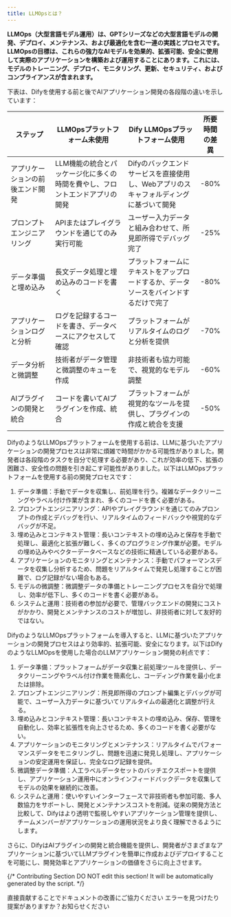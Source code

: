 ```yaml
---
title: LLMOpsとは？
---
```



**LLMOps（大型言語モデル運用）は、GPTシリーズなどの大型言語モデルの開発、デプロイ、メンテナンス、および最適化を含む一連の実践とプロセスです。LLMOpsの目標は、これらの強力なAIモデルを効果的、拡張可能、安全に使用して実際のアプリケーションを構築および運用することにあります。これには、モデルのトレーニング、デプロイ、モニタリング、更新、セキュリティ、およびコンプライアンスが含まれます。**

下表は、Difyを使用する前と後でAIアプリケーション開発の各段階の違いを示しています：

<table><thead><tr><th width="199">ステップ</th><th width="293">LLMOpsプラットフォーム未使用</th><th width="289">Dify LLMOpsプラットフォーム使用</th><th>所要時間の差異</th></tr></thead><tbody><tr><td>アプリケーションの前後エンド開発</td><td>LLM機能の統合とパッケージ化に多くの時間を費やし、フロントエンドアプリの開発</td><td>Difyのバックエンドサービスを直接使用し、Webアプリのスキャフォルディングに基づいて開発</td><td>-80%</td></tr><tr><td>プロンプトエンジニアリング</td><td>APIまたはプレイグラウンドを通じてのみ実行可能</td><td>ユーザー入力データと組み合わせて、所見即所得でデバッグ完了</td><td>-25%</td></tr><tr><td>データ準備と埋め込み</td><td>長文データ処理と埋め込みのコードを書く</td><td>プラットフォームにテキストをアップロードするか、データソースをバインドするだけで完了</td><td>-80%</td></tr><tr><td>アプリケーションログと分析</td><td>ログを記録するコードを書き、データベースにアクセスして確認</td><td>プラットフォームがリアルタイムのログと分析を提供</td><td>-70%</td></tr><tr><td>データ分析と微調整</td><td>技術者がデータ管理と微調整のキューを作成</td><td>非技術者も協力可能で、視覚的なモデル調整</td><td>-60%</td></tr><tr><td>AIプラグインの開発と統合</td><td>コードを書いてAIプラグインを作成、統合</td><td>プラットフォームが視覚的なツールを提供し、プラグインの作成と統合を支援</td><td>-50%</td></tr></tbody></table>

DifyのようなLLMOpsプラットフォームを使用する前は、LLMに基づいたアプリケーションの開発プロセスは非常に煩雑で時間がかかる可能性がありました。開発者は各段階のタスクを自分で処理する必要があり、これが効率の低下、拡張の困難さ、安全性の問題を引き起こす可能性がありました。以下はLLMOpsプラットフォームを使用する前の開発プロセスです：

1. データ準備：手動でデータを収集し、前処理を行う。複雑なデータクリーニングやラベル付け作業が含まれ、多くのコードを書く必要がある。
2. プロンプトエンジニアリング：APIやプレイグラウンドを通じてのみプロンプトの作成とデバッグを行い、リアルタイムのフィードバックや視覚的なデバッグが不足。
3. 埋め込みとコンテキスト管理：長いコンテキストの埋め込みと保存を手動で処理し、最適化と拡張が難しく、多くのプログラミング作業が必要。モデルの埋め込みやベクターデータベースなどの技術に精通している必要がある。
4. アプリケーションのモニタリングとメンテナンス：手動でパフォーマンスデータを収集し分析するため、問題をリアルタイムで発見し処理することが困難で、ログ記録がない場合もある。
5. モデルの微調整：微調整データの準備とトレーニングプロセスを自分で処理し、効率が低下し、多くのコードを書く必要がある。
6. システムと運用：技術者の参加が必要で、管理バックエンドの開発にコストがかかり、開発とメンテナンスのコストが増加し、非技術者に対して友好的ではない。

DifyのようなLLMOpsプラットフォームを導入すると、LLMに基づいたアプリケーションの開発プロセスはより効率的、拡張可能、安全になります。以下はDifyのようなLLMOpsを使用した場合のLLMアプリケーション開発の利点です：

1. データ準備：プラットフォームがデータ収集と前処理ツールを提供し、データクリーニングやラベル付け作業を簡素化し、コーディング作業を最小化または排除。
2. プロンプトエンジニアリング：所見即所得のプロンプト編集とデバッグが可能で、ユーザー入力データに基づいてリアルタイムの最適化と調整が行える。
3. 埋め込みとコンテキスト管理：長いコンテキストの埋め込み、保存、管理を自動化し、効率と拡張性を向上させるため、多くのコードを書く必要がない。
4. アプリケーションのモニタリングとメンテナンス：リアルタイムでパフォーマンスデータをモニタリングし、問題を迅速に発見し処理し、アプリケーションの安定運用を保証し、完全なログ記録を提供。
5. 微調整データ準備：人工ラベルデータセットのバッチエクスポートを提供し、アプリケーション運用中にオンラインフィードバックデータを収集してモデルの効果を継続的に改善。
6. システムと運用：使いやすいインターフェースで非技術者も参加可能、多人数協力をサポートし、開発とメンテナンスコストを削減。従来の開発方法と比較して、Difyはより透明で監視しやすいアプリケーション管理を提供し、チームメンバーがアプリケーションの運用状況をより良く理解できるようにします。

さらに、DifyはAIプラグインの開発と統合機能を提供し、開発者がさまざまなアプリケーションに基づいてLLMプラグインを簡単に作成およびデプロイすることを可能にし、開発効率とアプリケーションの価値をさらに向上させます。

{/*
Contributing Section
DO NOT edit this section!
It will be automatically generated by the script.
*/}

<CardGroup cols="2">
    <Card
        title="このページを編集する"
        icon="pen-to-square"
        href="https://github.com/langgenius/dify-docs/edit/main/ja-jp/learn-more/extended-reading/what-is-llmops.mdx"
    >
        直接貢献することでドキュメントの改善にご協力ください
    </Card>
    <Card
        title="問題を報告する"
        icon="github"
        href="https://github.com/langgenius/dify-docs/issues/new?title=ドキュメントの問題%3A%20is-llm&body=%23%23%20問題の説明%0A%3C%21--%20発見した問題について簡単に説明してください%20--%3E%0A%0A%23%23%20ページリンク%0Ahttps%3A%2F%2Fgithub.com%2Flanggenius%2Fdify-docs%2Fblob%2Fmain%2Fja-jp/learn-more/extended-reading%2Fwhat-is-llmops.mdx%0A%0A%23%23%20提案される変更%0A%3C%21--%20特定の変更案がある場合は、ここで説明してください%20--%3E%0A%0A%3C%21--%20ドキュメントの品質向上にご協力いただきありがとうございます！%20--%3E"
    >
        エラーを見つけたり提案がありますか？お知らせください
    </Card>
</CardGroup>
